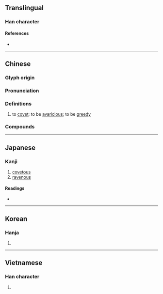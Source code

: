 {{character info/new}}
==Translingual==

===Han character===
{{Han char|rn=38|rad=女|as=08|sn=11|four=44404|canj=DDV|ids=⿱林女}}

====References====
* {{Han ref|kx=0265.190|dkj=06436|dj=0532.170|hdz=21056.080|uh=5A6A|ud=23146|bh=B0FD|bd=45309}}

----

==Chinese==
{{zh-forms}}

===Glyph origin===
{{Han etym}}

===Pronunciation===
{{zh-pron
|m=lán
|c=laam4
|mc=y
|oc=y
|cat=v
}}

===Definitions===
{{zh-hanzi}}

# to [[covet]]; to be [[avaricious]]; to be [[greedy]]

===Compounds===
{{zh-der|多婪|婪尾酒|婪索|婪酣|菴婪|貪婪|貪婪無厭}}

----

==Japanese==

===Kanji===
{{ja-kanji|grade=|rs=女08}}

# [[covetous]]
# [[ravenous]]

====Readings====
* {{ja-readings
|goon=らん
|kanon=らん
|on=りん
|kun=むさぼ-る
}}

----

==Korean==

===Hanja===
{{ko-hanja|hangeul=람|rv=ram|mr=ram}}

# {{defn|lang=ko|sort=女08}}

----

==Vietnamese==
{{rfc}}
===Han character===
{{vi-hantu|lam}}

# {{defn|lang=vi}}